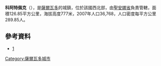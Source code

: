 '''科阿特佩克'''（{{lang-es|Coatepeque}}），是[[薩爾瓦多|薩爾瓦多]]的城鎮，位於該國西北部，由[[聖安娜省|聖安娜省]]負責管轄，面積126.85平方公里，海拔高度777米，2007年人口36,768，人口密度每平方公里289.85人。

{{coord|13|56|N|89|30|W|display=title|region:SV_type:city_source:GNS-enwiki}}

==參考資料==
* [https://web.archive.org/web/20090223223542/http://coatepeque.org/]

{{ElSalvador-geo-stub}}
[[Category:薩爾瓦多城市|Category:薩爾瓦多城市]]